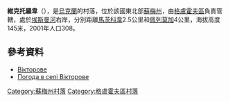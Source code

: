{{coord|51|30|56|N|33|53|17|E|scale:100000_region:UA|display=title}}

'''維克托羅韋'''（{{lang-uk|Вікторове}}），是[[烏克蘭|烏克蘭]]的村落，位於該國東北部[[蘇梅州|蘇梅州]]，由[[格盧霍夫區|格盧霍夫區]]負責管轄，處於[[埃斯曼河|埃斯曼河]]右岸，分別距離[[馬茨科韋|馬茨科韋]]2.5公里和[[佩列莫加_(格盧霍夫區)|佩列莫加]]4公里，海拔高度145米，2001年人口308。

==參考資料==
* [http://w1.c1.rada.gov.ua/pls/z7502/A005?rdat1=02.02.2010&rf7571=28960 Вікторове]{{dead link|date=2018年4月 |bot=InternetArchiveBot |fix-attempted=yes }}
* [http://weather.in.ua/ua/symskaja/3936 Погода в селі Вікторове] {{Wayback|url=http://weather.in.ua/ua/symskaja/3936 |date=20160305090354 }}

{{DEFAULTSORT:Вікторове}}

[[Category:蘇梅州村落|Category:蘇梅州村落]]
[[Category:格盧霍夫區村落|Category:格盧霍夫區村落]]


{{Sumy-geo-stub}}